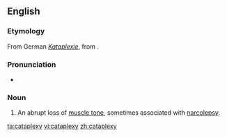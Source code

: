 ==English==
{{wikipedia}}

===Etymology===
From German ''[[Kataplexie]]'', from {{etyl|grc}} '''{{polytonic|[[κατάπληξις]]}}'''.

===Pronunciation===
* {{IPA|/ˈkætəplɛksi/}}

===Noun===
{{en-noun|cataplexies}}

# {{medicine}} An abrupt loss of [[muscle tone]], sometimes associated with [[narcolepsy]].

[[ta:cataplexy]]
[[vi:cataplexy]]
[[zh:cataplexy]]